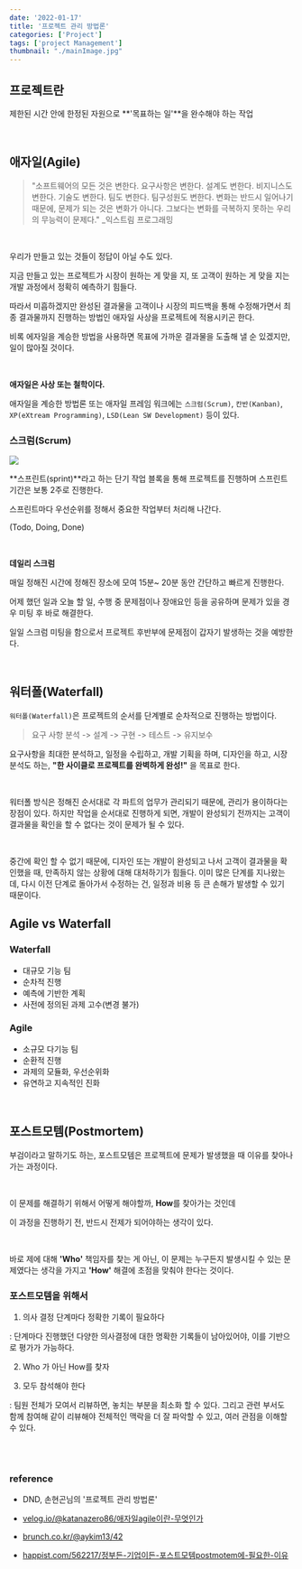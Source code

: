 ```yaml
---
date: '2022-01-17'
title: '프로젝트 관리 방법론'
categories: ['Project']
tags: ['project Management']
thumbnail: "./mainImage.jpg"
---
```


## <span class="highlight">프로젝트란</span>

제한된 시간 안에 한정된 자원으로 **'목표하는 일'**을 완수해야 하는 작업

<br/>



## <span class="highlight">애자일(Agile)</span>


> "소프트웨어의 모든 것은 변한다. 요구사항은 변한다. 설계도 변한다.
> 비지니스도 변한다. 기술도 변한다. 팀도 변한다. 팀구성원도 변한다.
> 변화는 반드시 일어나기 때문에, 문제가 되는 것은 변화가 아니다.
> 그보다는 변화를 극복하지 못하는 우리의 무능력이 문제다." _익스트림 프로그래밍

<br/>

우리가 만들고 있는 것들이 정답이 아닐 수도 있다.

지금 만들고 있는 프로젝트가 시장이 원하는 게 맞을 지, 
또 고객이 원하는 게 맞을 지는 개발 과정에서 정확히 예측하기 힘들다.

따라서 미흡하겠지만 완성된 결과물을 고객이나 시장의 피드백을 통해 수정해가면서 
최종 결과물까지 진행하는 방법인 애자일 사상을 프로젝트에 적용시키곤 한다.

비록 에자일을 계승한 방법을 사용하면 목표에 가까운 결과물을 도출해 낼 순 있겠지만, 
일이 많아질 것이다. 

<br/>

**애자일은 사상 또는 철학이다.**

애자일을 계승한 방법론 또는 애자일 프레임 워크에는
`스크럼(Scrum)`, `칸반(Kanban)`, `XP(eXtream Programming)`, `LSD(Lean SW Development)`
등이 있다.

### 스크럼(Scrum)

<img src="./scrum-process.jpeg"/>

**스프린트(sprint)**라고 하는 단기 작업 블록을 통해 프로젝트를 진행하며
스프린트 기간은 보통 2주로 진행한다.

스프린트마다 우선순위를 정해서 중요한 작업부터 처리해 나간다.

(Todo, Doing, Done)

<br/>

**데일리 스크럼**

매일 정해진 시간에 정해진 장소에 모여 15분~ 20분 동안 간단하고 빠르게 진행한다.

어제 했던 일과 오늘 할 일, 수행 중 문제점이나 장애요인 등을 공유하며 문제가 있을 경우 미팅 후 바로 해결한다.

일일 스크럼 미팅을 함으로서 프로젝트 후반부에 문제점이 갑자기 발생하는 것을 예방한다.

<br/>

## <span class="highlight">워터폴(Waterfall)</span>


`워터폴(Waterfall)`은 프로젝트의 순서를 단계별로 순차적으로 진행하는 방법이다.

> 요구 사항 분석 -> 설계 -> 구현 -> 테스트 -> 유지보수


요구사항을 최대한 분석하고, 일정을 수립하고, 개발 기획을 하며,
디자인을 하고, 시장분석도 하는, **"한 사이클로 프로젝트를 완벽하게 완성!"** 을 목표로 한다.

<br/>

워터폴 방식은 정해진 순서대로 각 파트의 업무가 관리되기 때문에, 
관리가 용이하다는 장점이 있다. 하지만 작업을 순서대로 진행하게 되면, 개발이 완성되기 전까지는 고객이 결과물을 확인을 할 수 없다는 것이 문제가 될 수 있다.

<br/>


중간에 확인 할 수 없기 때문에, 
디자인 또는 개발이 완성되고 나서 고객이 결과물을 확인했을 때, 만족하지 않는 상황에 대해 대처하기가 힘들다.
이미 많은 단계를 지나왔는데, 다시 이전 단계로 돌아가서 수정하는 건,
일정과 비용 등 큰 손해가 발생할 수 있기 때문이다.


## <span class="highlight">Agile vs Waterfall</span>

### Waterfall

- 대규모 기능 팀
- 순차적 진행
- 예측에 기반한 계획
- 사전에 정의된 과제 고수(변경 불가)


### Agile

- 소규모 다기능 팀
- 순환적 진행
- 과제의 모듈화, 우선순위화
- 유연하고 지속적인 진화

<br/>

## <span class="highlight">포스트모템(Postmortem)</span>

부검이라고 말하기도 하는, 포스트모템은 프로젝트에 문제가 발생했을 때 이유를 찾아나가는 과정이다.

<br/>

이 문제를 해결하기 위해서 어떻게 해야할까, **How**를 찾아가는 것인데

이 과정을 진행하기 전, 반드시 전제가 되어야하는 생각이 있다.

<br/>

바로 제에 대해 **'Who'** 책임자를 찾는 게 아닌, 이 문제는 누구든지 발생시킬 수 있는 문제였다는 생각을 가지고 
**'How'** 해결에 초점을 맞춰야 한다는 것이다.

### 포스트모템을 위해서

1. 의사 결정 단계마다 정확한 기록이 필요하다

  : 단계마다 진행했던 다양한 의사결정에 대한 명확한 기록들이 남아있어야, 이를 기반으로 평가가 가능하다.



2. Who 가 아닌 How를 찾자



3. 모두 참석해야 한다 

  : 팀원 전체가 모여서 리뷰하면, 놓치는 부분을 최소화 할 수 있다. 그리고 관련 부서도 함께 참여해 같이 리뷰해야
  전체적인 맥락을 더 잘 파악할 수 있고, 여러 관점을 이해할 수 있다.


<br/>
<br/>


### reference

- DND, 손현곤님의 '프로젝트 관리 방법론'

- [velog.io/@katanazero86/애자일agile이란-무엇인가](https://velog.io/@katanazero86/%EC%95%A0%EC%9E%90%EC%9D%BCagile%EC%9D%B4%EB%9E%80-%EB%AC%B4%EC%97%87%EC%9D%B8%EA%B0%80)

- [brunch.co.kr/@aykim13/42](https://brunch.co.kr/@aykim13/42)

- [happist.com/562217/정부든-기업이든-포스트모템postmotem에-필요한-이유](https://happist.com/562217/%EC%A0%95%EB%B6%80%EB%93%A0-%EA%B8%B0%EC%97%85%EC%9D%B4%EB%93%A0-%ED%8F%AC%EC%8A%A4%ED%8A%B8%EB%AA%A8%ED%85%9Cpostmotem%EC%97%90-%ED%95%84%EC%9A%94%ED%95%9C-%EC%9D%B4%EC%9C%A0)